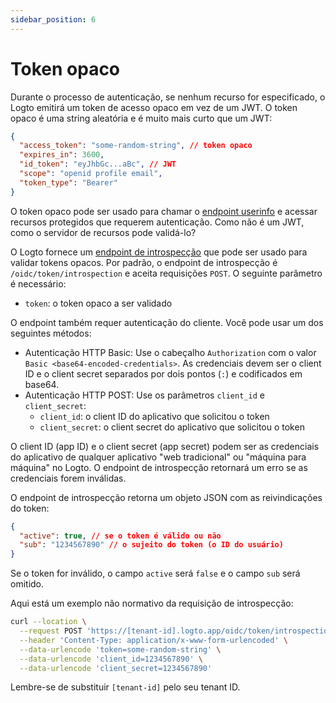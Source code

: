 ```yaml
---
sidebar_position: 6
---
```


# Token opaco

Durante o processo de autenticação, se nenhum recurso for especificado, o Logto emitirá um token de acesso opaco em vez de um JWT. O token opaco é uma string aleatória e é muito mais curto que um JWT:

```json
{
  "access_token": "some-random-string", // token opaco
  "expires_in": 3600,
  "id_token": "eyJhbGc...aBc", // JWT
  "scope": "openid profile email",
  "token_type": "Bearer"
}
```

O token opaco pode ser usado para chamar o [endpoint userinfo](https://openid.net/specs/openid-connect-core-1_0.html#UserInfo) e acessar recursos protegidos que requerem autenticação. Como não é um JWT, como o servidor de recursos pode validá-lo?

O Logto fornece um [endpoint de introspecção](https://www.rfc-editor.org/rfc/rfc7662.html) que pode ser usado para validar tokens opacos. Por padrão, o endpoint de introspecção é `/oidc/token/introspection` e aceita requisições `POST`. O seguinte parâmetro é necessário:

- `token`: o token opaco a ser validado

O endpoint também requer autenticação do cliente. Você pode usar um dos seguintes métodos:

- Autenticação HTTP Basic: Use o cabeçalho `Authorization` com o valor `Basic <base64-encoded-credentials>`. As credenciais devem ser o client ID e o client secret separados por dois pontos (`:`) e codificados em base64.
- Autenticação HTTP POST: Use os parâmetros `client_id` e `client_secret`:
  - `client_id`: o client ID do aplicativo que solicitou o token
  - `client_secret`: o client secret do aplicativo que solicitou o token

O client ID (app ID) e o client secret (app secret) podem ser as credenciais do aplicativo de qualquer aplicativo "web tradicional" ou "máquina para máquina" no Logto. O endpoint de introspecção retornará um erro se as credenciais forem inválidas.

O endpoint de introspecção retorna um objeto JSON com as reivindicações do token:

```json
{
  "active": true, // se o token é válido ou não
  "sub": "1234567890" // o sujeito do token (o ID do usuário)
}
```

Se o token for inválido, o campo `active` será `false` e o campo `sub` será omitido.

Aqui está um exemplo não normativo da requisição de introspecção:

```bash
curl --location \
  --request POST 'https://[tenant-id].logto.app/oidc/token/introspection' \
  --header 'Content-Type: application/x-www-form-urlencoded' \
  --data-urlencode 'token=some-random-string' \
  --data-urlencode 'client_id=1234567890' \
  --data-urlencode 'client_secret=1234567890'
```

Lembre-se de substituir `[tenant-id]` pelo seu tenant ID.
